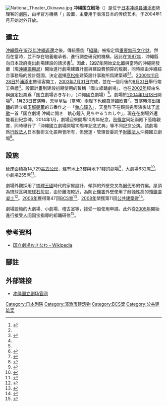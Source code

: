 [[Image:National_Theater_Okinawa.jpg|right]]
'''冲绳国立剧场'''（{{jpn|j=国立劇場おきなわ|hg=こくりつげきじょうおきなわ|rm=kokoritsu gekijō okinawa|f=y}}）是位于[[日本|日本]][[冲绳县|冲绳县]][[浦添市|浦添市]]势理客的[[劇院|劇院]]，由半官方機構「{{link-ja|日本藝術文化振興會|日本芸術文化振興会}}」設置，主要用于表演日本的传统艺术，于2004年1月开始对外开放。

== 建立 ==
[[沖繩縣|沖繩縣]]在[[1972年|1972年]][[沖繩返還|沖繩返還]]之後，傳統藝能「[[組踊|組踊]]」被指定爲[[重要無形文化財|重要無形文化財]]。然而在當時，並不存在培養繼承者、進行調査研究的機構，因此在[[1987年|1987年]]，沖繩縣向日本政府提出劇場建設的請求書<ref name="oki">{{Cite web|title=国立劇場おきなわ 設置の経緯|url=http://www.nt-okinawa.or.jp/index.php?option=com_content&task=view&id=38&Itemid=105|accessdate=2012-04-13|publisher=国立劇場おきなわ|archive-date=2016-08-29|archive-url=https://web.archive.org/web/20160829235059/http://nt-okinawa.or.jp/index.php?option=com_content&task=view&id=38&Itemid=105|dead-url=no}}</ref>。因此，[[1997年|1997年]]開始[[文化廳|文化廳]]與當時的沖繩開發廳（現[[沖繩振興局|沖繩振興局]]）開始進行劇場建置計畫與建設費預算的規劃，同時經由沖繩綜合事務局的設計競圖，決定選擇[[高松伸|高松伸]]建築設計事務所爲建築師<ref name="oki" /><ref name="shima">{{Cite web|title=国立劇場おきなわ 外壁PC工事の概要|url=http://www.shimatate.or.jp/20kouhou/simatatei/sima_26/sima26-14-16.pdf|accessdate=2012-04-13|author=板橋 薫|date=2003-07|format=PDF|publisher=[[一般社団法人|一般社団法人]] 沖縄しまたて協会|archive-date=2015-09-24|archive-url=https://web.archive.org/web/20150924101259/http://www.shimatate.or.jp/20kouhou/simatatei/sima_26/sima26-14-16.pdf|dead-url=no}}</ref>。[[2000年|2000年]][[11月28日|11月28日]]於[[浦添市|浦添市]]勢理客開工，[[2003年|2003年]][[7月31日|7月31日]]完成，並在一個月後的[[8月31日|8月31日]]舉行竣工典禮<ref name="shima" />。設置計畫到建設初期使用的暫稱「國立組踊劇場」，也在[[2002年|2002年]]經由名稱選定投票爲「国立劇場おきなわ」（沖繩國立劇場）<ref name="oki" />。劇場於[[2004年|2004年]][[1月18日|1月18日]]開場<ref>{{Cite web|title=日本芸術文化振興会 沿革|url=http://www.ntj.jac.go.jp/about/introduction.html|accessdate=2012-04-13|publisher=[[日本芸術文化振興会|日本芸術文化振興会]]|archive-date=2020-10-31|archive-url=https://web.archive.org/web/20201031162921/https://www.ntj.jac.go.jp/about/introduction.html|dead-url=no}}</ref>，[[1月23日|1月23日]]首演時，[[明仁|天皇]][[美智子上皇后|皇后]]（當時）兩陛下也親自蒞臨欣賞<ref>{{Cite web|title=平成15年度事業報告 国立劇場おきなわ運営財団|url=http://www.nt-okinawa.or.jp/images/stories/profile/report/h15business_report.pdf|accessdate=2012-04-13|publisher=国立劇場おきなわ}}{{Dead link}}</ref>。首演時演出[[組踊|組踊]]的建立者[[玉城朝薫|玉城朝薫]]的五番作之一「[[執心鐘入|執心鐘入]]」，天皇陛下在觀賞完表演後詠了[[琉歌|琉歌]]一首「国立劇場 沖縄に開き　執心鐘入 見ちやるうれしや」，現在在劇場外還能看到紀念碑。2014年1月，劇場迎來開場10周年紀念，[[秋篠宮|秋篠宮]]同妃兩殿下蒞臨觀賞，同時舉行了「沖繩國立劇場開場10周年記念式典」等不同記念公演。該劇場爲[[行政法人|行政法人]]日本藝術文化振興會所有，但營運・管理皆委託予[[財團法人|財團法人]]沖繩國立劇場<ref>{{Cite web|title=国立劇場おきなわ はじめに|url=http://www.nt-okinawa.or.jp/index.php?option=com_content&task=view&id=37&Itemid=104|accessdate=2012-04-13|publisher=国立劇場おきなわ|archive-date=2016-08-29|archive-url=https://web.archive.org/web/20160829190322/http://nt-okinawa.or.jp/index.php?option=com_content&task=view&id=37&Itemid=104|dead-url=no}}</ref>。

== 設施 ==
延床面積為14,729[[平方公尺|平方公尺]]，建有地上3樓與地下1樓的劇場<ref>{{Cite web|title=施設概要|url=http://www.nt-okinawa.or.jp/index.php?option=com_content&task=view&id=39&Itemid=106|accessdate=2012-04-13|publisher=国立劇場おきなわ|archive-date=2016-08-29|archive-url=https://web.archive.org/web/20160829222131/http://nt-okinawa.or.jp/index.php?option=com_content&task=view&id=39&Itemid=106|dead-url=no}}</ref>，大劇場632席<ref>{{Cite web|title=施設利用案内 大劇場|url=http://www.nt-okinawa.or.jp/index.php?option=com_content&task=view&id=58&Itemid=60|accessdate=2012-04-13|publisher=国立劇場おきなわ|archive-date=2016-08-13|archive-url=https://web.archive.org/web/20160813132516/http://nt-okinawa.or.jp/index.php?option=com_content&task=view&id=58&Itemid=60|dead-url=no}}</ref>，小劇場255席<ref>{{Cite web|title=施設利用案内 小劇場|url=http://www.nt-okinawa.or.jp/index.php?option=com_content&task=view&id=59&Itemid=61|accessdate=2012-04-13|publisher=国立劇場おきなわ|archive-date=2016-08-13|archive-url=https://web.archive.org/web/20160813190323/http://nt-okinawa.or.jp/index.php?option=com_content&task=view&id=59&Itemid=61|dead-url=no}}</ref>。

劇場外觀採用了[[琉球王国|琉球王國]]時代的家屋設計，傾斜的外壁交叉為[[網代|網代]]形的竹編。屋頂為琉球瓦與[[琉球石灰岩|琉球石灰岩]]，由於離海較近，為防止[[鹽害|鹽害]]外壁使用了耐蝕性高的[[預鑄混凝土|預鑄混凝土]]<ref name="shima2">{{Cite web|title=国立劇場おきなわ 外壁PC工事の概要|url=http://www.shimatate.or.jp/20kouhou/simatatei/sima_26/sima26-14-16.pdf|accessdate=2012-04-13|author=板橋 薫|date=2003-07|format=PDF|publisher=[[一般社団法人|一般社団法人]] 沖縄しまたて協会|archive-date=2015-09-24|archive-url=https://web.archive.org/web/20150924101259/http://www.shimatate.or.jp/20kouhou/simatatei/sima_26/sima26-14-16.pdf|dead-url=no}}</ref>。[[2006年|2006年]]獲得第47回[[BCS賞|BCS賞]]<ref>{{Cite web|title=第47回受賞作品（2006年）国立劇場おきなわ|url=http://www.nikkenren.com/activity/bcs/detail.html?r=2006&ci=742|accessdate=2012-04-13|publisher=[[社団法人|社団法人]]日本建設業連合会}}{{Dead link}}</ref>，[[2008年|2008年]]榮獲第11回[[公共建築賞|公共建築賞]]<ref>{{Cite web|title=第11回 受賞建築物 平成20年|url=http://www.pbaweb.jp/pages/46/file20081031.pdf|accessdate=2012-04-13|date=|format=PDF|publisher=一般社団法人 [[公共建築協会|公共建築協会]]}}{{Dead link}}</ref>。

劇場設施的大劇場、小劇場、稽古室等，接受一般使用申請。此外從[[2005年|2005年]]開始進行接受[[人间国宝_(日本)|人间国宝]]指導的組踊研修<ref>{{Cite web|title=組踊研修概要|url=http://www.nt-okinawa.or.jp/index.php?option=com_content&task=view&id=24&Itemid=138|accessdate=2012-04-13|publisher=国立劇場おきなわ|archive-date=2018-07-10|archive-url=https://web.archive.org/web/20180710040931/http://www.nt-okinawa.or.jp/index.php?option=com_content&task=view&id=24&Itemid=138|dead-url=no}}</ref>。

== 参考资料 ==
*[http://ja.wikipedia.org/wiki/国立劇場おきなわ 国立劇場おきなわ - Wikipedia]{{Wayback|url=http://ja.wikipedia.org/wiki/%E5%9B%BD%E7%AB%8B%E5%8A%87%E5%A0%B4 |date=20200730193553 }}

== 腳註 ==
{{Reflist}}

== 外部链接 ==
* [https://web.archive.org/web/20120502115958/http://www.nt-okinawa.or.jp/ 冲绳国立剧场官网]


[[Category:日本剧院|Category:日本剧院]]
[[Category:浦添市建筑物|Category:浦添市建筑物]]
[[Category:BCS獎|Category:BCS獎]]
[[Category:公共建筑奖|Category:公共建筑奖]]